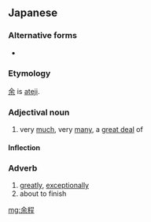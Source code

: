 ==Japanese==
{{ja-kanjitab|余|程}}

===Alternative forms===
* {{l|ja|余っ程}}

===Etymology===
[[余]] is [[ateji]].

===Adjectival noun===
{{ja-adj|よほど|decl=な}}

# very [[much]], very [[many]], a [[great deal]] of

====Inflection====
{{ja-na|余程|よほど|yohodo}}

===Adverb===
{{ja-pos|adverb|よほど}}

# [[greatly]], [[exceptionally]]
# about to finish

[[mg:余程]]